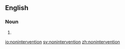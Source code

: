 ==English==
{{wikipedia|non-intervention}}

===Noun===
{{en-noun|~}}

# {{alternative spelling of|non-intervention|lang=en}}

[[io:nonintervention]]
[[sv:nonintervention]]
[[zh:nonintervention]]